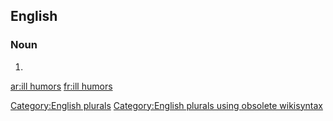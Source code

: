 
==English==

===Noun===
{{head|en}}

# {{plural of|ill humor}}

[[Category:English plurals]][[Category:English plurals using obsolete wikisyntax]]

[[ar:ill humors]]
[[fr:ill humors]]